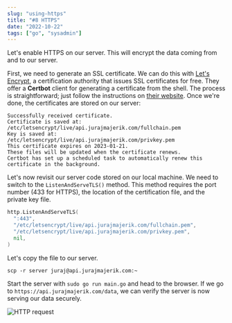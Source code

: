 ```yaml
---
slug: "using-https"
title: "#8 HTTPS"
date: "2022-10-22"
tags: ["go", "sysadmin"]
---
```


Let's enable HTTPS on our server. This will encrypt the data coming from and to our server.

First, we need to generate an SSL certificate. We can do this with [Let's Encrypt](https://letsencrypt.org/), a certification authority that issues SSL certificates for free. They offer a **Certbot** client for generating a certificate from the shell. The process is straightforward; just follow the instructions on [their website](https://certbot.eff.org/instructions?ws=other&os=ubuntufocal). Once we're done, the certificates are stored on our server:

```
Successfully received certificate.
Certificate is saved at: /etc/letsencrypt/live/api.jurajmajerik.com/fullchain.pem
Key is saved at:         /etc/letsencrypt/live/api.jurajmajerik.com/privkey.pem
This certificate expires on 2023-01-21.
These files will be updated when the certificate renews.
Certbot has set up a scheduled task to automatically renew this certificate in the background.
```

Let's now revisit our server code stored on our local machine. We need to switch to the `ListenAndServeTLS()` method. This method requires the port number (433 for HTTPS), the location of the certification file, and the private key file.

```go
http.ListenAndServeTLS(
  ":443",
  "/etc/letsencrypt/live/api.jurajmajerik.com/fullchain.pem",
  "/etc/letsencrypt/live/api.jurajmajerik.com/privkey.pem",
  nil,
)
```

Let's copy the file to our server.

```
scp -r server juraj@api.jurajmajerik.com:~
```

Start the server with `sudo go run main.go` and head to the browser. If we go to `https://api.jurajmajerik.com/data`, we can verify the server is now serving our data securely.

![HTTP request](./img-2.png)
